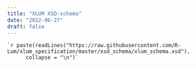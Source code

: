 ```yaml
---
title: "XLUM XSD-schema"
date: "2022-06-27"
draft: false
---
```

 
```
`r paste(readLines("https://raw.githubusercontent.com/R-Lum/xlum_specification/master/xsd_schema/xlum_schema.xsd"), 
      collapse = "\n")` 
```
